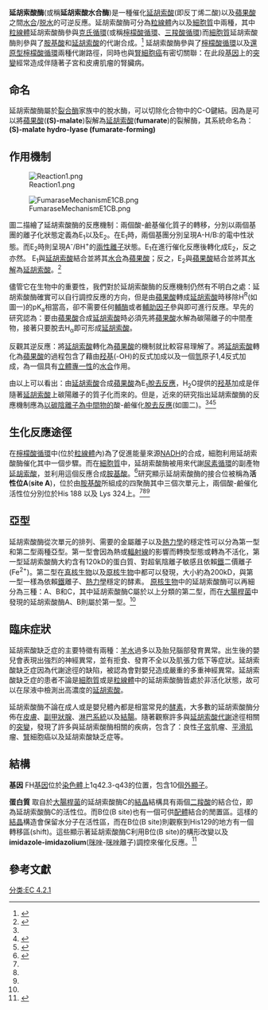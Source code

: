 {{Expand |time=2011-09-15T12:27:32+00:00 }}
{{stack begin}}
{{enzyme
| Name = 延胡索酸水合酶
| EC_number = 4.2.1.2
| CAS_number = 9032-88-6
| IUBMB_EC_number = 4/2/1/2
| GO_code = 0004333
| image = 1fuo.jpg
| width = 270
| caption = 
}}
{{Pfam_box
| Symbol = Fumarase
| Name = 延胡索酸水合酶（延胡索酸酶）
| image =  <!-- 檔案不存在 FumaraseDimer.png ，可從英文維基百科取得 -->
| width =
| caption = 酵母延胡索酸酶的结构<ref name="pmid9665847">Based on {{PDB|1yfm}} coordinates; {{cite journal | author = Weaver T, Lees M, Zaitsev V, Zaitseva I, Duke E, Lindley P, McSweeny S, Svensson A, Keruchenko J, Keruchenko I, Gladilin K, Banaszak L | title = Crystal structures of native and recombinant yeast fumarase | journal = J. Mol. Biol. | volume = 280 | issue = 3 | pages = 431–42 | pmid = 9665847 | doi = 10.1006/jmbi.1998.1862 | url = | issn = |date=July 1998}}</ref><ref name="pmid15264254">Figure rendered using UCSF Chimera. Molecular graphics images were produced using the UCSF Chimera package from the Resource for Biocomputing, Visualization, and Informatics at the University of California, San Francisco; {{cite journal | author = Pettersen EF, Goddard TD, Huang CC, Couch GS, Greenblatt DM, Meng EC, Ferrin TE | title = UCSF Chimera--a visualization system for exploratory research and analysis | journal = J Comput Chem | volume = 25 | issue = 13 | pages = 1605–12 | pmid = 15264254 | doi = 10.1002/jcc.20084 | url = | issn = |date=October 2004}}</ref>
| Pfam = PF05681
| InterPro = IPR004646
| SMART=
| PROSITE=
| SCOP =
| TCDB =
| OPM family =
| OPM protein =
| PDB = {{PDB2|1FUO}}, {{PDB2|1FUP}}, {{PDB2|1FUQ}}, {{PDB2|1FUR}}, {{PDB2|1KQ7}}, {{PDB2|1VDK}}, {{PDB2|1YFE}}, {{PDB2|1YFM}}, {{PDB2|2FUS}}, {{PDB2|2ISB}}, {{PDB2|3E04}}
}}
{{protein
|Name= 延胡索酸水合酶
|caption = 延胡索酸酶活性位点<ref name="pmid9665847"/><ref name="pmid15264254"/>
|image= <!-- 檔案不存在 CloseUp.png -->
|width=
|HGNCid=3700
|Symbol=FH
|AltSymbols=
|EntrezGene=2271
|OMIM=136850
|RefSeq=NM_000143
|UniProt=P07954
|PDB=
|ECnumber=4.2.1.2
|Chromosome=1
|Arm=q
|Band=42.1
|LocusSupplementaryData=
}}
{{stack end}}
'''延胡索酸酶'''(或稱'''延胡索酸水合酶''')是一種催化[[延胡索酸|延胡索酸]](即反丁烯二酸)以及[[蘋果酸|蘋果酸]]之間[[水合|水合]]/[[脱水|脱水]]的可逆反應。延胡索酸酶可分為[[粒線體|粒線體]]內以及[[細胞質|細胞質]]中兩種，其中[[粒線體|粒線體]]延胡索酸酶參與[[克氏循環|克氏循環]](或稱[[檸檬酸循環|檸檬酸循環]]、[[三羧酸循環|三羧酸循環]])而[[細胞質|細胞質]]延胡索酸酶則參與了[[胺基酸|胺基酸]]和[[延胡索酸|延胡索酸]]的代謝合成。<ref>{{Cite web |url=http://atlasgeneticsoncology.org/Genes/FHID40573ch1q42.html |title=FH (fumarate hydratase)<!-- Bot generated title --> |access-date=2015-01-15 |archive-date=2008-11-21 |archive-url=https://web.archive.org/web/20081121201638/http://www.atlasgeneticsoncology.org/Genes/FHID40573ch1q42.html |dead-url=no }}</ref>
延胡索酸酶參與了[[檸檬酸循環|檸檬酸循環]]以及[[還原型檸檬酸循環|還原型檸檬酸循環]]兩種代謝路徑，同時也與[[腎細胞癌|腎細胞癌]]有密切關聯：在此段[[基因|基因]]上的[[突變|突變]]經常造成伴隨著子宮和皮膚肌瘤的腎臟病。

==命名==

延胡索酸酶屬於[[裂合酶|裂合酶]]家族中的脫水酶，可以切除化合物中的C-O鍵結。因為是可以將[[蘋果酸|蘋果酸]]('''(S)-malate''')裂解為[[延胡索酸|延胡索酸]]('''fumarate''')的裂解酶，其系統命名為：'''(S)-malate hydro-lyase (fumarate-forming)'''

==作用機制==

[[Image:Reaction1.png|thumb]]

[[Image:FumaraseMechanismE1CB.png|thumb]]

圖二描繪了延胡索酸酶的反應機制：兩個酸-鹼基催化質子的轉移，分別以兩個基團的離子化狀態定義為E<sub>1</sub>以及E<sub>2</sub>。在E<sub>1</sub>時，兩個基團分別呈現A-H/B:的電中性狀態。而E<sub>2</sub>時則呈現A<sup>-</sup>/BH<sup>+</sup>的[[兩性離子|兩性離子]]狀態。E<sub>1</sub>在進行催化反應後轉化成E<sub>2</sub>，反之亦然。
E<sub>1</sub>與[[延胡索酸|延胡索酸]]結合並將其[[水合|水合]]為[[蘋果酸|蘋果酸]]；反之，E<sub>2</sub>與[[蘋果酸|蘋果酸]]結合並將其[[水解|水解]]為[[延胡索酸|延胡索酸]]。<ref name="isbn0-19-512258-5">{{cite book | author = Adrian D. Hegeman; Frey, Perry A. | authorlink = | editor = | others = | title = Enzymatic reaction mechanisms | edition = | language = | publisher = Oxford University Press | location = Oxford [Oxfordshire] | year = 2007 | origyear = | pages = | quote = | isbn = 0-19-512258-5 | oclc = | doi = | url = | accessdate = }}</ref>

儘管它在生物中的重要性，我們對於延胡索酸酶的反應機制仍然有不明白之處：延胡索酸酶確實可以自行調控反應的方向，但是由[[蘋果酸|蘋果酸]]轉成[[延胡索酸|延胡索酸]]時移除H<sup>R</sup>(如圖一)的pK<sub>a</sub>相當高，卻不需要任何[[輔酶|輔酶]]或者[[輔助因子|輔助因子]]參與即可進行反應。早先的研究認為：要由[[蘋果酸|蘋果酸]]合成[[延胡索酸|延胡索酸]]時必須先將[[蘋果酸|蘋果酸]]水解為碳陽離子的中間產物，接著只要脫去H<sub>α</sub>即可形成[[延胡索酸|延胡索酸]]。

反觀其逆反應：將[[延胡索酸|延胡索酸]]轉化為[[蘋果酸|蘋果酸]]的機制就比較容易理解了。將[[延胡索酸|延胡索酸]]轉化為[[蘋果酸|蘋果酸]]的過程包含了藉由[[羟基|羟基]](-OH)的反式加成以及一個[[氫|氫]]原子1,4反式加成，為一個具有[[立體專一性|立體專一性]]的[[水合|水合]]作用。

由以上可以看出：由[[延胡索酸|延胡索酸]]合成[[蘋果酸|蘋果酸]]為E<sub>1</sub>[[脫去反應|脫去反應]]，H<sub>2</sub>O提供的[[羟基|羟基]]加成是伴隨著[[延胡索酸|延胡索酸]]上碳陽離子的質子化而來的。但是，近來的研究指出延胡索酸酶的反應機制應為[[E1cB反应|以碳陰離子為中間物的]]酸-鹼催化[[脫去反應|脫去反應]](如圖二)。<ref name="isbn0-19-512258-5"/><ref name="isbn0-9747077-1-6">{{cite book | author = Tadhg P. Begley; McMurry, John | authorlink = | editor = | others = | title = The organic chemistry of biological pathways | edition = | language = | publisher = Roberts and Co. Publishers | location = | year = 2005 | origyear = | pages = | quote = | isbn = 0-9747077-1-6 | oclc = | doi = | url =https://archive.org/details/organicchemistry0000mcmu_g5q2| accessdate = }}</ref><ref name="isbn0-7167-0070-0">{{cite book | author = Walsh C | authorlink = | editor = | others = | title = Enzymatic reaction mechanisms | edition = | language = | publisher = W. H. Freeman | location = San Francisco | year = 1979 | origyear = | pages = | quote = | isbn = 0-7167-0070-0 | oclc = | doi = | url = | accessdate = }}</ref>


==生化反應途徑==

在[[檸檬酸循環|檸檬酸循環]]中(位於[[粒線體|粒線體]]內)為了促進能量來源[[NADH|NADH]]的合成，細胞利用延胡索酸酶催化其中一個步驟。而在[[細胞質|細胞質]]中，延胡索酸酶被用來代謝[[尿素循環|尿素循環]]的副產物[[延胡索酸|延胡索酸]]，並利用這個反應合成[[胺基酸|胺基酸]]。<ref name="pmid12021453">{{cite journal | author = Estévez M, Skarda J, Spencer J, Banaszak L, Weaver TM | title = X-ray crystallographic and kinetic correlation of a clinically observed human fumarase mutation | journal = Protein Sci. | volume = 11 | issue = 6 | pages = 1552–7 | date = June 2002 | pmid = 12021453 | pmc = 2373640 | doi = 10.1110/ps.0201502 | url = http://www.proteinscience.org/cgi/pmidlookup?view=long&pmid=12021453 | issn =  }}{{dead link|date=2017年12月 |bot=InternetArchiveBot |fix-attempted=yes }}</ref>研究顯示延胡索酸酶的接合位被稱為'''活性位A'''('''site A''')，位於由[[胺基酸|胺基酸]]所組成的四聚酶其中三個次單元上，兩個酸-鹼催化活性位分別位於His 188 以及 Lys 324上。<ref name="isbn0-19-512258-5"/><ref name="isbn0-9747077-1-6"/><ref name="isbn0-7167-0070-0"/>

==亞型==

延胡索酸酶從次單元的排列、需要的金屬離子以及[[熱力學|熱力學]]的穩定性可以分為第一型和第二型兩種亞型。第一型會因為熱或[[輻射線|輻射線]]的影響而轉換型態或轉為不活化，第一型延胡索酸酶大約含有120kD的蛋白質、對超氧陰離子敏感且依賴[[鐵|鐵]]二價離子(Fe<sup>2+</sup>)。第二型在[[真核生物|真核生物]]以及[[原核生物|原核生物]]中都可以發現，大小約為200kD，與第一型一樣為依賴[[鐵|鐵]]離子、[[熱力學|熱力學]]穩定的酵素。
[[原核生物|原核生物]]中的延胡索酸酶可以再細分為三種：A、B和C，其中延胡索酸酶C屬於以上分類的第二型，而在[[大腸桿菌|大腸桿菌]]中發現的延胡索酸酶A、B則屬於第一型。<ref name="pmid12021453"/>

==臨床症狀==

延胡索酸缺乏症的主要特徵有兩種：[[羊水|羊水]]過多以及胎兒腦部發育異常。出生後的嬰兒會表現出強烈的神經異常，並有拒食、發育不全以及肌張力低下等症狀。延胡索酸缺乏症因為代謝途徑的缺陷，被認為會對嬰兒造成嚴重的多重神經異常。延胡索酸缺乏症的患者不論是[[細胞質|細胞質]]或是[[粒線體|粒線體]]中的延胡索酸酶皆處於非活化狀態，故可以在尿液中檢測出高濃度的[[延胡索酸|延胡索酸]]。

延胡索酸酶不論在成人或是嬰兒體內都是相當常見的[[酵素|酵素]]，大多數的延胡索酸酶分佈在[[皮膚|皮膚]]、[[副甲狀腺|副甲狀腺]]、[[淋巴系統|淋巴系統]]以及[[結腸|結腸]]。隨著觀察許多與[[延胡索酸|延胡索酸]][[代謝|代謝]]途徑相關的[[突變|突變]]，發現了許多與延胡索酸酶相關的疾病，包含了：良性[[子宮|子宮]]肌瘤、[[平滑肌|平滑肌]]瘤、[[腎|腎]]細胞癌以及延胡索酸缺乏症等。

==結構==

'''基因'''
FH[[基因|基因]]位於[[染色體|染色體]]上1q42.3-q43的位置，包含10個[[外顯子|外顯子]]。


'''蛋白質'''
取自於[[大腸桿菌|大腸桿菌]]的延胡索酸酶C的[[結晶|結晶]]結構具有兩個[[二羧酸|二羧酸]]的結合位，即為延胡索酸酶C的活性位。而B位(B site)也有一個可供[[配體|配體]]結合的閒置區。這樣的[[結晶|結晶]]構造會保留水分子在活性區，而在B位(B site)則觀察到His129的地方有一個轉移區(shift)。這些顯示著延胡索酸酶C利用B位(B site)的構形改變以及'''imidazole-imidazolium'''([[咪唑|咪唑]]-[[咪唑|咪唑]]離子)調控來催化反應。<ref name="pmid16204892">{{cite journal | author = Weaver T | title = Structure of free fumarase C from Escherichia coli | journal = Acta Crystallogr. D Biol. Crystallogr. | volume = 61 | issue = Pt 10 | pages = 1395–401 |date=October 2005 | pmid = 16204892 | doi = 10.1107/S0907444905024194 | url = | issn = }}</ref>


==參考文獻==

{{reflist}}

{{碳-氧裂合酶}}
{{三羧酸循环酶}}
{{线粒体酶}}
[[分类:EC_4.2.1|分类:EC 4.2.1]]